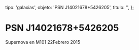 
  tipo: 'galaxias',
  objeto: 'PSN J14021678+5426205',
  titulo: '',
};

# PSN J14021678+5426205

<Imagen
  src="registro/psn-j14021678-5426205_20150222_1_m101psn-j140216785426205.jpg"
  fecha="20150222"
/>

Supernova en M101 22Febrero 2015